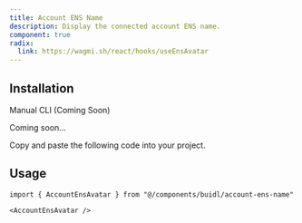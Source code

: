 ```yaml
---
title: Account ENS Name
description: Display the connected account ENS name.
component: true
radix:
  link: https://wagmi.sh/react/hooks/useEnsAvatar
---
```


<ComponentPreview
  name="account-ens-name-demo"
  className="[&_.preview>[data-orientation=vertical]]:sm:max-w-[70%]"
/>

## Installation

<Tabs defaultValue="manual">

<TabsList>
  <TabsTrigger value="manual">Manual</TabsTrigger>
  <TabsTrigger disabled={true} value="cli">
    CLI (Coming Soon)
  </TabsTrigger>
</TabsList>

<TabsContent value="cli">

<Steps>

<Step>Coming soon...</Step>

</Steps>

</TabsContent>

<TabsContent value="manual">

<Steps>

<Step>Copy and paste the following code into your project.</Step>

<ComponentSource name="account-ens-name" />

</Steps>

</TabsContent>

</Tabs>

## Usage

```tsx
import { AccountEnsAvatar } from "@/components/buidl/account-ens-name"
```

```tsx
<AccountEnsAvatar />
```
